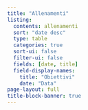 ```yaml
---
title: "Allenamenti"
listing:
  contents: allenamenti
  sort: "date desc"
  type: table
  categories: true
  sort-ui: false
  filter-ui: false
  fields: [date, title]
  field-display-names:
    title: "Obiettivi"
    date: "Data"
page-layout: full
title-block-banner: true
---
```


